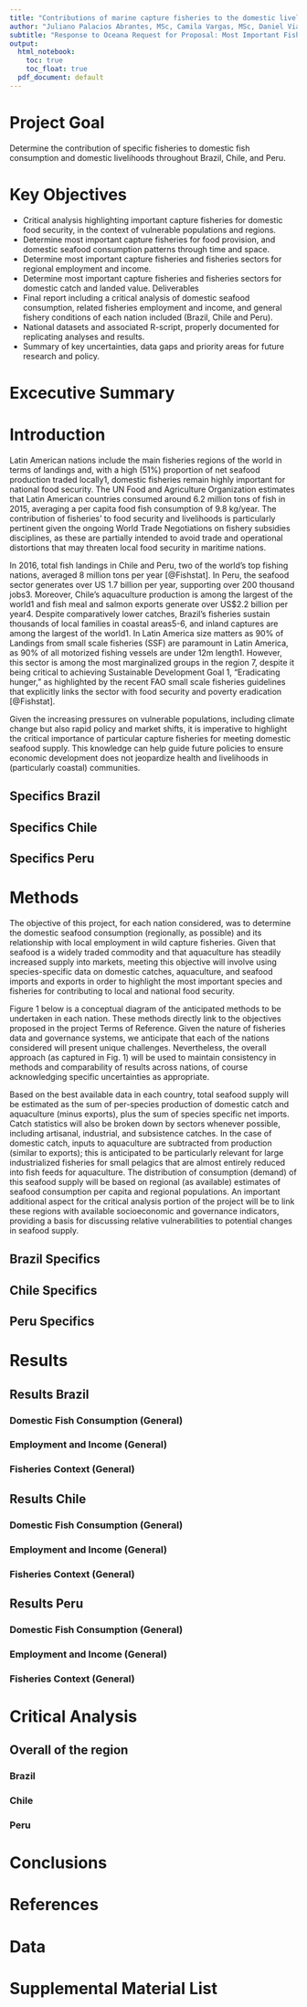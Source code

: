 ```yaml
---
title: "Contributions of marine capture fisheries to the domestic livelihoods and seafood consumption of Brazil Chile and Peru"
author: "Juliano Palacios Abrantes, MSc, Camila Vargas, MSc, Daniel Viana, PhD, Maria I. Rivera, MSc, Rocío López, MSc, Santiago de la Puente, MSc, Andrés M. Cisneros-Montemayor, PhD"
subtitle: "Response to Oceana Request for Proposal: Most Important Fisheries for People Study"
output:
  html_notebook: 
    toc: true
    toc_float: true
  pdf_document: default
---
```


# Project Goal
Determine the contribution of specific fisheries to domestic fish consumption and domestic
livelihoods throughout Brazil, Chile, and Peru.

# Key Objectives

- Critical analysis highlighting important capture fisheries for domestic food security, in the context
of vulnerable populations and regions.
- Determine most important capture fisheries for food provision, and domestic seafood consumption
patterns through time and space.
- Determine most important capture fisheries and fisheries sectors for regional employment and
income.
- Determine most important capture fisheries and fisheries sectors for domestic catch and landed
value.
Deliverables
- Final report including a critical analysis of domestic seafood consumption, related fisheries
employment and income, and general fishery conditions of each nation included (Brazil, Chile and
Peru).
- National datasets and associated R-script, properly documented for replicating analyses and results.
- Summary of key uncertainties, data gaps and priority areas for future research and policy.

# Excecutive Summary

# Introduction

Latin American nations include the main fisheries regions of the world in terms of landings and, with a high (51%) proportion of net seafood production traded locally1, domestic fisheries remain highly important for national food security. The UN Food and Agriculture Organization estimates that Latin American countries consumed around 6.2 million tons of fish in 2015, averaging a per capita food fish consumption of 9.8 kg/year. The contribution of fisheries’ to food security and livelihoods is particularly pertinent given the ongoing World Trade Negotiations on fishery subsidies disciplines, as these are partially intended to avoid trade and operational distortions that may threaten local food security in maritime nations.

In 2016, total fish landings in Chile and Peru, two of the world’s top fishing nations, averaged 8 million tons per year [@Fishstat]. In Peru, the seafood sector generates over US 1.7 billion per year, supporting over 200 thousand jobs3. Moreover, Chile’s aquaculture production is among the largest of the world1 and fish meal and salmon exports generate over US$2.2 billion per year4. Despite comparatively lower catches, Brazil’s fisheries sustain thousands of local families in coastal areas5-6, and inland captures are among the largest of the world1. In Latin America size matters as 90% of Landings from small scale fisheries (SSF) are paramount in Latin America, as 90% of all motorized fishing vessels are under 12m
length1. However, this sector is among the most marginalized groups in the region 7, despite it being critical to achieving Sustainable Development Goal 1, “Eradicating hunger,” as highlighted by the recent FAO small scale fisheries guidelines that explicitly links the sector with food security and poverty eradication [@Fishstat].

Given the increasing pressures on vulnerable populations, including climate change but also rapid policy and market shifts, it is imperative to highlight the critical importance of particular capture fisheries for meeting domestic seafood supply. This knowledge can help guide future policies to ensure economic development does not jeopardize health and livelihoods in (particularly coastal) communities.

## Specifics Brazil
## Specifics Chile
## Specifics Peru
# Methods

The objective of this project, for each nation considered, was to determine the domestic seafood consumption (regionally, as possible) and its relationship with local employment in wild capture fisheries. Given that seafood is a widely traded commodity and that aquaculture has steadily increased supply into markets, meeting this objective will involve using species-specific data on domestic catches, aquaculture, and seafood imports and exports in order to highlight the most important species and fisheries for contributing to local and national food security.

Figure 1 below is a conceptual diagram of the anticipated methods to be undertaken in each nation. These methods directly link to the objectives proposed in the project Terms of Reference. Given the nature of fisheries data and governance systems, we anticipate that each of the nations considered will present unique challenges. Nevertheless, the overall approach (as captured in Fig. 1) will be used to maintain consistency in methods and comparability of results across nations, of course acknowledging specific uncertainties as appropriate.

Based on the best available data in each country, total seafood supply will be estimated as the sum of per-species production of domestic catch and aquaculture (minus exports), plus the sum of species specific net imports. Catch statistics will also be broken down by sectors whenever possible, including artisanal, industrial, and subsistence catches. In the case of domestic catch, inputs to aquaculture are subtracted from production (similar to exports); this is anticipated to be particularly relevant for large industrialized fisheries for small pelagics that are almost entirely reduced into fish feeds for aquaculture. The distribution of consumption (demand) of this seafood supply will be based on regional (as available) estimates of seafood consumption per capita and regional populations. An important additional aspect for the critical analysis portion of the project will be to link these regions with available socioeconomic and governance indicators, providing a basis for discussing relative vulnerabilities to potential
changes in seafood supply.

## Brazil Specifics
## Chile Specifics
## Peru Specifics
# Results
## Results Brazil
### Domestic Fish Consumption (General)
### Employment and Income (General)
### Fisheries Context (General)
## Results Chile
### Domestic Fish Consumption (General)
### Employment and Income (General)
### Fisheries Context (General)
## Results Peru
### Domestic Fish Consumption (General)
### Employment and Income (General)
### Fisheries Context (General)
# Critical Analysis 
## Overall of the region
### Brazil
### Chile
### Peru
# Conclusions
# References
# Data
# Supplemental Material List 

